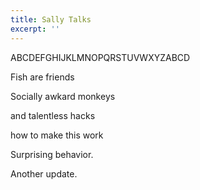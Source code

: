 ```yaml
---
title: Sally Talks
excerpt: ''
---
```


ABCDEFGHIJKLMNOPQRSTUVWXYZABCD

Fish are friends

Socially awkard monkeys

and talentless hacks

how to make this work

Surprising behavior.

Another update.
